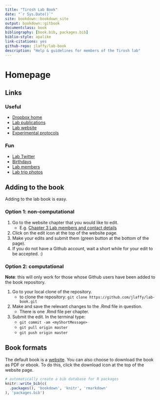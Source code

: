 ```yaml
--- 
title: "Tirosh Lab Book"
date: "`r Sys.Date()`"
site: bookdown::bookdown_site
output: bookdown::gitbook
documentclass: book
bibliography: [book.bib, packages.bib]
biblio-style: apalike
link-citations: yes
github-repo: jlaffy/lab-book
description: "Help & guidelines for members of the Tirosh lab"
---
```


# Homepage 

## Links

### Useful
- [Dropbox home](https://www.dropbox.com/home/Tirosh%20Lab)  
- [Lab publications](http://www.weizmann.ac.il/mcb/tirosh/publications-0)  
- [Lab website](http://www.weizmann.ac.il/mcb/tirosh/)  
- [Experimental protocols](https://www.dropbox.com/sh/javjoi26i5k5f6t/AADAX4RgSZUFuBwtS6TRE3wua?dl=0)  

### Fun
- [Lab Twitter](https://twitter.com/tiroshlab?lang=bg)  
- [Birthdays](https://www.dropbox.com/s/zwss5fg9rkoz7pp/lab%20bday%20list.xlsx?dl=0)  
- [Lab members](http://www.weizmann.ac.il/mcb/tirosh/group-members)  
- [Lab trip photos](http://www.weizmann.ac.il/mcb/tirosh/pictures)  

## Adding to the book
Adding to the lab book is easy.

### Option 1: non-computational
1. Go to the website chapter that you would like to edit.
   + E.g. [Chapter 3 Lab members and contact details](https://jlaffy.github.io/lab-book/contact.html)
2. Click on the edit icon at the top of the website page.
3. Make your edits and submit them (green button at the bottom of the page).
4. If you do not have a Github account, wait a short while for your edit to be accepted. :)

### Option 2: computational
**Note**: this will only work for those whose Github users have been added to the book repository.

1. Go to your local clone of the repository.
    + to clone the repository: `git clone https://github.com/jlaffy/lab-book.git`  
2. Make and save the relevant changes to the .Rmd file in question.
   + There is one .Rmd file per chapter.
3. Submit the edit. In the terminal type:
   + `git commit -am <myShortMessage>`
   + `git pull origin master`
   + `git push origin master`


## Book formats
The default book is a [website](https://jlaffy.github.io/lab-book). You can also choose to download the book as PDF or ebook. To do this, click the download icon at the top of the website page. 

```r
# automatically create a bib database for R packages
knitr::write_bib(c(
  .packages(), 'bookdown', 'knitr', 'rmarkdown'
), 'packages.bib')
```
